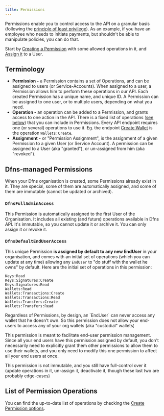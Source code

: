 ```yaml
---
title: Permissions
---
```


Permissions enable you to control access to the API on a granular basis (following the [principle of least privilege](https://en.wikipedia.org/wiki/Principle_of_least_privilege)). As an example, if you have an employee who needs to initiate payments, but shouldn't be able to manipulate policies, you can do that.

Start by [Creating a Permission](/api-reference/permissions/create-permission) with some allowed operations in it, and [Assign it](/api-reference/permissions/assign-permission) to a User.

## Terminology

* **Permission -** a Permission contains a set of Operations, and can be assigned to users (or Service-Accounts). When assigned to a user, a Permission allows him to perform these operations in our API. Each created Permission has a unique name, and unique ID. A Permission can be assigned to one user, or to multiple users, depending on what you need.
* **Operation -** an operation can be added to a Permission, and grants access to one action in the API. There is a fixed list of operations ([see below](#available-operations)) that you can include in Permissions. Every API endpoint requires one (or several) operations to use it. Eg. the endpoint [Create Wallet](/api-reference/wallets/create-wallet#required-permissions) is the operation `Wallets:Create`.
* **Assignment** - or "Permission Assignment", is the assignment of a given Permission to a given User (or Service Account). A permission can be assigned to a User (aka "granted"), or un-assigned from him (aka "revoked").

## Dfns-managed Permissions

When your Dfns organisation is created, some Permissions already exist in it. They are special, some of them are automatically assigned, and some of them are immutable (cannot be updated or archived).

### **`DfnsFullAdminAccess`**

This Permission is automatically assigned to the first User of the Organisation. It includes all existing (and future) operations available in Dfns API. It's immutable, so you cannot update it or archive it. You can only assign it or revoke it.

### **`DfnsDefaultEndUserAccess`**

This unique Permission **is assigned by default to any new EndUser** in your organisation, and comes with an initial set of operations (which you can update at any time) allowing any `EndUser` to "do stuff with the wallet he owns" by default. Here are the initial set of operations in this permission:

```
Keys:Read
Keys:Signatures:Create
Keys:Signatures:Read
Wallets:Read
Wallets:Transactions:Create
Wallets:Transactions:Read
Wallets:Transfers:Create
Wallets:Transfers:Read
```

<Note>
Regardless of Permissions, by design, an `EndUser` can never access any wallet that he doesn't own. So this permission does not allow your end-users to access any of your org wallets (aka "custodial" wallets)
</Note>

This permission is meant to facilitate end-user permission management. Since all your end users have this permission assigned by default, you don't necessarily need to explicitly grant them other permissions to allow them to use their wallets, and you only need to modify this one permission to affect all your end users at once.

This permission is not immutable, and you still have full-control over it (update operations in it, un-assign it, deactivate it, though these last two are probably edge-cases)

## List of Permission Operations

You can find the up-to-date list of operations by checking the [Create Permission options](/api-reference/permissions/create-permission#body-operations). 